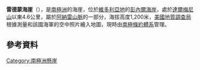 {{coord|71|8|S|167|3|E|display=title}}

'''雷德蒙海崖'''（{{lang-en|Redmond Bluff}}），是[[南極洲|南極洲]]的海崖，位於[[維多利亞地|維多利亞地]]的[[彭內爾海岸|彭內爾海岸]]，處於[[達爾梅尼山|達爾梅尼山]]以東4.6公里，屬於[[阿納雷山脈|阿納雷山脈]]的一部分，海拔高度1,200米，[[美國地質調查局|美國地質調查局]]根據測量和該國海軍的空中照片繪入地圖，現時由[[南極條約體系|南極條約體系]]管理。

==參考資料==
{{usgs-gazetteer}}

[[Category:南極洲懸崖|Category:南極洲懸崖]]


{{Antarctica-geo-stub}}
